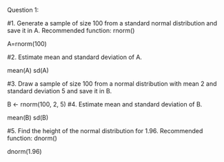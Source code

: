 Question 1: 
 
#1. Generate a sample of size 100 from a standard normal distribution and save it in A. Recommended function: rnorm() 

A=rnorm(100)

#2. Estimate mean and standard deviation of A. 

mean(A)
sd(A)

#3. Draw a sample of size 100 from a normal distribution with mean 2 and standard deviation 5 and save it in B. 

B <- rnorm(100, 2, 5)
#4. Estimate mean and standard deviation of B. 

mean(B)
sd(B)

#5. Find the height of the normal distribution for 1.96. Recommended function: dnorm() 
 
dnorm(1.96)